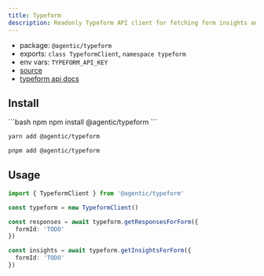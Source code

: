 ```yaml
---
title: Typeform
description: Readonly Typeform API client for fetching form insights and responses.
---
```


- package: `@agentic/typeform`
- exports: `class TypeformClient`, `namespace typeform`
- env vars: `TYPEFORM_API_KEY`
- [source](https://github.com/transitive-bullshit/agentic/blob/main/packages/typeform/src/typeform-client.ts)
- [typeform api docs](https://www.typeform.com/developers/get-started/)

## Install

<CodeGroup>
```bash npm
npm install @agentic/typeform
```

```bash yarn
yarn add @agentic/typeform
```

```bash pnpm
pnpm add @agentic/typeform
```

</CodeGroup>

## Usage

```ts
import { TypeformClient } from '@agentic/typeform'

const typeform = new TypeformClient()

const responses = await typeform.getResponsesForForm({
  formId: 'TODO'
})

const insights = await typeform.getInsightsForForm({
  formId: 'TODO'
})
```
